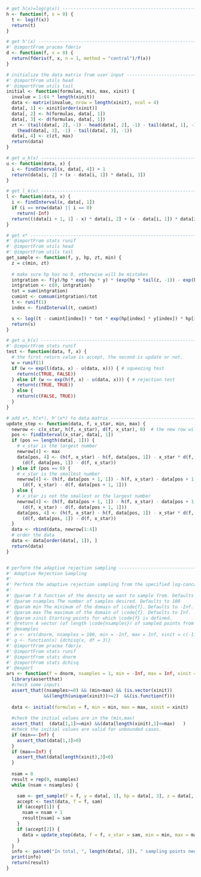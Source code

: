 

```r
# get h(x)=log(g(x)) ----------------------------------------------------------
h <- function(f, x = 0) {
  t <- log(f(x))
  return(t)
}

# get h'(x) -------------------------------------------------------------------
#' @importFrom pracma fderiv
d <- function(f, x = 0) {
  return(fderiv(f, x, n = 1, method = "central")/f(x))
}

# initialize the data matrix from user input ----------------------------------
#' @importFrom utils head
#' @importFrom utils tail
initial <- function(formulas, min, max, xinit) {
  invalue = 1:(4 * length(xinit))
  data <- matrix(invalue, nrow = length(xinit), ncol = 4)
  data[, 1] <- xinit[order(xinit)]
  data[, 2] <- h(formulas, data[, 1])
  data[, 3] <- d(formulas, data[, 1])
  zt <- (tail(data[, 2], -1) - head(data[, 2], -1) - tail(data[, 1], -1) * tail(data[, 3], -1) + head(data[, 1], -1) * head(data[, 3], -1)) /
    (head(data[, 3], -1) - tail(data[, 3], -1))
  data[, 4] <- c(zt, max)
  return(data)
}

# get u_k(x) ------------------------------------------------------------------
u <- function(data, x) {
  i <- findInterval(x, data[, 4]) + 1
  return(data[i, 2] + (x - data[i, 1]) * data[i, 3])
}

# get l_k(x) ------------------------------------------------------------------
l <- function(data, x) {
  i <- findInterval(x, data[, 1])
  if (i == nrow(data) || i == 0)
    return(-Inf)
  return(((data[i + 1, 1] - x) * data[i, 2] + (x - data[i, 1]) * data[i + 1, 2])/(data[i + 1, 1] - data[i, 1]))
}

# get x* ----------------------------------------------------------------------
#' @importFrom stats runif
#' @importFrom utils head
#' @importFrom utils tail
get_sample <- function(f, y, hp, zt, min) {
  z = c(min, zt)
  
  # make sure hp has no 0, otherwise will be mistakes
  intgration <- f(y)/hp * exp(-hp * y) * (exp(hp * tail(z, -1)) - exp(hp * head(z, -1)))
  intgration <- c(0, intgration)
  tot = sum(intgration)
  cumint <- cumsum(intgration)/tot
  t <- runif(1)
  index <- findInterval(t, cumint)

  s <- log((t - cumint[index]) * tot * exp(hp[index] * y[index]) * hp[index]/f(y[index]) + exp(hp[index] * z[index]))/hp[index]
  return(s)
}

# get u_k(x) ------------------------------------------------------------------
#' @importFrom stats runif
test <- function(data, f, x) {
  # the first return value is accept, the second is update or not.
  w = runif(1)
  if (w <= exp(l(data, x) - u(data, x))) { # squeezing test
    return(c(TRUE, FALSE))
  } else if (w <= exp(h(f, x) - u(data, x))) { # rejection test
    return(c(TRUE, TRUE))
  } else {
    return(c(FALSE, TRUE))
  }
}

# add x*, h(x*), h'(x*) to data matrix ----------------------------------------
update_step <- function(data, f, x_star, min, max) {
  newrow <- c(x_star, h(f, x_star), d(f, x_star), 0)  # the new row will be added
  pos <- findInterval(x_star, data[, 1])
  if (pos == length(data[, 1])) {
    # x_star is the largest number
    newrow[4] <- max
    data[pos, 4] <- (h(f, x_star) - h(f, data[pos, 1]) - x_star * d(f, x_star) + data[pos, 1] * d(f, data[pos, 1])) /
      (d(f, data[pos, 1]) - d(f, x_star))
  } else if (pos == 0) {
    # x_star is the smallest number
    newrow[4] <- (h(f, data[pos + 1, 1]) - h(f, x_star) - data[pos + 1, 1] * d(f, data[pos + 1, 1]) + x_star * d(f, x_star)) /
      (d(f, x_star) - d(f, data[pos + 1, 1]))
  } else {
    # x_star is not the smallest or the largest number
    newrow[4] <- (h(f, data[pos + 1, 1]) - h(f, x_star) - data[pos + 1, 1] * d(f, data[pos + 1, 1]) + x_star * d(f, x_star)) /
      (d(f, x_star) - d(f, data[pos + 1, 1]))
    data[pos, 4] <- (h(f, x_star) - h(f, data[pos, 1]) - x_star * d(f, x_star) + data[pos, 1] * d(f, data[pos, 1])) /
      (d(f, data[pos, 1]) - d(f, x_star))
  }
  data <- rbind(data, newrow[1:4])
  # order the data
  data <- data[order(data[, 1]), ]
  return(data)
}


# perform the adaptive rejection sampling ----------------------------------------
#' Adaptive Rejection Sampling
#'
#' Perform the adaptive rejection sampling from the specified log-concave density
#'
#' @param f A function of the density we want to sample from. Defaults to standard normal.
#' @param nsamples The number of samples desired. Defaults to 100
#' @param min The minimum of the domain of \code{f}. Defaults to -Inf.
#' @param max The maximum of the domain of \code{f}. Defaults to Inf.
#' @param xinit Starting points for which \code{f} is defined.
#' @return A vector (of length \code{nsamples}) of sampled points from the specified distribution.
#' @examples
#' a <- ars(dnorm, nsamples = 100, min = -Inf, max = Inf, xinit = c(-1.5, -0.2, 0.5, 1))
#' g <- function(x) {dchisq(x, df = 3)}
#' @importFrom pracma fderiv
#' @importFrom stats runif
#' @importFrom stats dnorm
#' @importFrom stats dchisq
#' @export
ars <- function(f = dnorm, nsamples = 1, min = -Inf, max = Inf, xinit = c(-1.5, -0.2, 0.5, 1)) {
  library(assertthat)
  #check some inputs
  assert_that((nsamples>=0) && (min<max) && (is.vector(xinit)) 
              &&(length(unique(xinit))>=2)  &&(is.function(f)))
  
  data <- initial(formulas = f, min = min, max = max, xinit = xinit)
  
  #check the initial values are in the (min,max)
  assert_that(  (data[1,1]>=min) &&(data[length(xinit),1]<=max)   )
  #check the initial values are valid for unbounded cases.
  if (min==-Inf) {
    assert_that(data[1,3]>0)
  }
  if (max==Inf) {
    assert_that(data[length(xinit),3]<0)
  }
  
  nsam = 0
  result = rep(0, nsamples)
  while (nsam < nsamples) {

    sam <- get_sample(f = f, y = data[, 1], hp = data[, 3], z = data[, 4], min = min)
    accept <- test(data, f = f, sam)
    if (accept[1]) {
      nsam = nsam + 1
      result[nsam] = sam
    }
    if (accept[2]) {
      data = update_step(data, f = f, x_star = sam, min = min, max = max)
    }
  }
  info <- paste0("In total, ", length(data[, 1]), " sampling points needed to be stored in the Matrix!")
  print(info)
  return(result)
}


```

